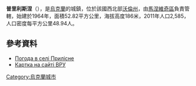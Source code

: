 {{coord|51|22|36|N|25|31|44|E|scale:30000|display=title}}

'''普里利斯涅'''（{{lang-uk|Прилісне}}），是[[烏克蘭|烏克蘭]]的城鎮，位於該國西北部[[沃倫州|沃倫州]]，由[[馬涅維奇區|馬涅維奇區]]負責管轄，始建於1964年，面積52.82平方公里，海拔高度186米，2011年人口2,585，人口密度每平方公里48.94人。

==參考資料==
* [http://weather.in.ua/ua/volynskaja/21596 Погода в селі Прилісне] {{Wayback|url=http://weather.in.ua/ua/volynskaja/21596 |date=20160625061958 }}
* [http://gska2.rada.gov.ua/pls/z7502/A005?rf7571=4382 Картка на сайті ВРУ]{{dead link|date=2018年1月 |bot=InternetArchiveBot |fix-attempted=yes }}

{{Ukraine-geo-stub}}
[[Category:烏克蘭城市|Category:烏克蘭城市]]